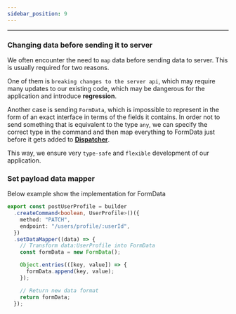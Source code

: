```yaml
---
sidebar_position: 9
---
```


---

### Changing data before sending it to server

We often encounter the need to `map` data before sending data to server. This is usually required for two reasons.

One of them is `breaking changes to the server api`, which may require many updates to our existing code, which may be
dangerous for the application and introduce **regression**.

Another case is sending `FormData`, which is impossible to represent in the form of an exact interface in terms of the
fields it contains. In order not to send something that is equivalent to the type `any`, we can specify the correct type
in the command and then map everything to FormData just before it gets added to **[Dispatcher](/docs/Core/Dispatcher)**.

This way, we ensure very `type-safe` and `flexible` development of our application.

### Set payload data mapper

Below example show the implementation for FormData

```ts
export const postUserProfile = builder
  .createCommand<boolean, UserProfile>()({
    method: "PATCH",
    endpoint: "/users/profile/:userId",
  })
  .setDataMapper((data) => {
    // Transform data:UserProfile into FormData
    const formData = new FormData();

    Object.entries(([key, value]) => {
      formData.append(key, value);
    });

    // Return new data format
    return formData;
  });
```
